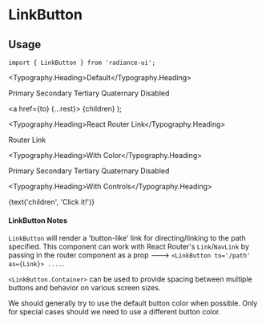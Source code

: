 
<Meta title="Buttons/LinkButtonMDX" component={LinkButton} />

# LinkButton

## Usage

```tsx
import { LinkButton } from 'radiance-ui';
```

<ArgsTable of={LinkButton} />

<Typography.Heading>Default</Typography.Heading>

<Canvas>
  <Story name="Default">
    <LinkButton.Container>
      <LinkButton href="https://www.curology.com">Primary</LinkButton>
      <LinkButton buttonType="secondary">Secondary</LinkButton>
      <LinkButton buttonType="tertiary">Tertiary</LinkButton>
      <LinkButton buttonType="quaternary">Quaternary</LinkButton>
      <LinkButton disabled>Disabled</LinkButton>
    </LinkButton.Container>
  </Story>
</Canvas>

  <a href={to} {...rest}>
    {children}
  </a>
);

<Typography.Heading>React Router Link</Typography.Heading>

<Canvas>
  <Story name="React Router Link">
    <LinkButton.Container>
      <LinkButton
        to="https://www.google.com/search?q=react+router+link"
        as={MockLink}
      >
        Router Link
      </LinkButton>
    </LinkButton.Container>
  </Story>
</Canvas>

<Typography.Heading>With Color</Typography.Heading>

<Canvas>
  <Story name="With Color">
    <LinkButton.Container>
      <LinkButton
        buttonColor={COLORS.statusRed}
        href="https://www.curology.com"
      >
        Primary
      </LinkButton>
      <LinkButton buttonColor={COLORS.statusRed} buttonType="secondary">
        Secondary
      </LinkButton>
      <LinkButton buttonColor={COLORS.statusRed} buttonType="tertiary">
        Tertiary
      </LinkButton>
      <LinkButton buttonColor={COLORS.statusRed} buttonType="quaternary">
        Quaternary
      </LinkButton>
      <LinkButton buttonColor={COLORS.statusRed} disabled>
        Disabled
      </LinkButton>
    </LinkButton.Container>
  </Story>
</Canvas>

<Typography.Heading>With Controls</Typography.Heading>

<Canvas>
  <Story name="With Controls">
    <LinkButton.Container>
      <LinkButton
        buttonType={select(
          'buttonType',
          ['primary', 'secondary', 'tertiary', 'quaternary'],
          'primary',
        )}
        buttonColor={select('buttonColor', COLORS, COLORS.primary)}
        disabled={boolean('disabled', false)}
        onClick={action('You clicked a button')}
        textColor={text('textColor', '')}
      >
        {text('children', 'Click it!')}
      </LinkButton>
    </LinkButton.Container>
  </Story>
</Canvas>

#### LinkButton Notes

`LinkButton` will render a 'button-like' link for directing/linking to the path
specified. This component can work with React Router's `Link`/`NavLink` by passing
in the router component as a prop ---> `<LinkButton to='/path' as={Link}> ....`.

`<LinkButton.Container>` can be used to provide spacing between multiple
buttons and behavior on various screen sizes.

We should generally try to use the default button color when possible.
Only for special cases should we need to use a different button color.

